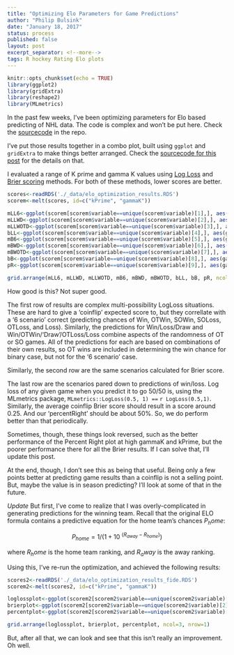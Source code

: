 ```yaml
---
title: "Optimizing Elo Parameters for Game Predictions"
author: "Philip Bulsink"
date: "January 18, 2017"
status: process
published: false
layout: post
excerpt_separator: <!--more-->
tags: R hockey Rating Elo plots 
---
```


```r
knitr::opts_chunk$set(echo = TRUE)
library(ggplot2)
library(gridExtra)
library(reshape2)
library(MLmetrics)
```

In the past few weeks, I've been optimizing parameters for Elo based predicting of NHL data. The code is complex and won't be put here. Check the [sourcecode](http://github.com/pbulsink/pbulsink.github.io) in the repo.

I've put those results together in a combo plot, built using `ggplot` and `gridExtra` to make things better arranged. Check the [sourcecode for this post](http://github.com/pbulsink/pbulsink.github.io) for the details on that. 

<!--more-->

I evaluated a range of K prime and gamma K values using [Log Loss](https://en.wikipedia.org/wiki/Loss_functions_for_classification#Logistic_loss) and [Brier scoring](https://en.wikipedia.org/wiki/Brier_score) methods. 
For both of these methods, lower scores are better. 

```r
scores<-readRDS('./_data/elo_optimization_results.RDS')
scorem<-melt(scores, id=c("kPrime", "gammaK"))

mLL6<-ggplot(scorem[scorem$variable==unique(scorem$variable)[1],], aes(gammaK, kPrime))+geom_raster(aes(fill=value), interpolate = TRUE)+ggtitle(unique(scorem$variable)[1])+scale_fill_gradient(low = 'darkgreen', high='orange')
mLLWD<-ggplot(scorem[scorem$variable==unique(scorem$variable)[2],], aes(gammaK, kPrime))+geom_raster(aes(fill=value), interpolate = TRUE)+ggtitle(unique(scorem$variable)[2])+scale_fill_gradient(low = 'darkgreen', high='orange')
mLLWOTD<-ggplot(scorem[scorem$variable==unique(scorem$variable)[3],], aes(gammaK, kPrime))+geom_raster(aes(fill=value), interpolate = TRUE)+ggtitle(unique(scorem$variable)[3])+scale_fill_gradient(low = 'darkgreen', high='orange')
bLL<-ggplot(scorem[scorem$variable==unique(scorem$variable)[4],], aes(gammaK, kPrime))+geom_raster(aes(fill=value), interpolate = TRUE)+ggtitle(unique(scorem$variable)[4])+scale_fill_gradient(low = 'darkgreen', high='orange')
mB6<-ggplot(scorem[scorem$variable==unique(scorem$variable)[5],], aes(gammaK, kPrime))+geom_raster(aes(fill=value), interpolate = TRUE)+ggtitle(unique(scorem$variable)[5])+scale_fill_gradient(low = 'darkgreen', high='orange')
mBWD<-ggplot(scorem[scorem$variable==unique(scorem$variable)[6],], aes(gammaK, kPrime))+geom_raster(aes(fill=value), interpolate = TRUE)+ggtitle(unique(scorem$variable)[6])+scale_fill_gradient(low = 'darkgreen', high='orange')
mBWOTD<-ggplot(scorem[scorem$variable==unique(scorem$variable)[7],], aes(gammaK, kPrime))+geom_raster(aes(fill=value), interpolate = TRUE)+ggtitle(unique(scorem$variable)[7])+scale_fill_gradient(low = 'darkgreen', high='orange')
bB<-ggplot(scorem[scorem$variable==unique(scorem$variable)[8],], aes(gammaK, kPrime))+geom_raster(aes(fill=value), interpolate = TRUE)+ggtitle(unique(scorem$variable)[8])+scale_fill_gradient(low = 'darkgreen', high='orange')
pR<-ggplot(scorem[scorem$variable==unique(scorem$variable)[9],], aes(gammaK, kPrime))+geom_raster(aes(fill=value), interpolate = TRUE)+ggtitle(unique(scorem$variable)[9])+scale_fill_gradient(low = 'darkgreen', high='orange')
```

```r
grid.arrange(mLL6, mLLWD, mLLWOTD, mB6, mBWD, mBWOTD, bLL, bB, pR, ncol=3, nrow=3)
```

How good is this? Not super good.

The first row of results are complex multi-possibility LogLoss situations. These are hard to give a 'coinflip' expected score to, but they correllate with a '6 scenario' correct (predicting chances of Win, OTWin, SOWin, SOLoss, OTLoss, and Loss). Similarly, the predictions for Win/Loss/Draw and Win/OTWin/'Draw'/OTLoss/Loss combine aspects of the randomness of OT or SO games. All of the predictions for each are based on combinations of their own results, so OT wins are included in determining the win chance for binary case, but not for the '6 scenario' case. 

Similarly, the second row are the same scenarios calculated for Brier score.

The last row are the scenarios pared down to predictions of win/loss. Log loss of any given game when you predict it to go 50/50 is, using the MLmetrics package, `MLmetrics::LogLoss(0.5, 1) ==` `r LogLoss(0.5,1)`. Similarly, the average coinflip Brier score should result in a score around 0.25. And our 'percentRight' should be about 50%. So, we do perform better than that periodically.

Sometimes, though, these things look reversed, such as the better performance of the Percent Right plot at high gammaK and kPrime, but the poorer performance there for all the Brier results. If I can solve that, I'll update this post.

At the end, though, I don't see this as being that useful. Being only a few points better at predicting game results than a coinflip is not a selling point. But, maybe the value is in season predicting? I'll look at some of that in the future. 

*Update*
But first, I've come to realize that I was overly-complicated in generating predictions for the winning team. Recall that the original ELO formula contains a predictive equation for the home team's chances $P_home$:

$$P_{home} = 1/(1+10~^{(R_{away} - R_{home})})$$

where $R_home$ is the home team ranking, and $R_away$ is the away ranking. 

Using this, I've re-run the optimization, and achieved the following results:

```r
scores2<-readRDS('./_data/elo_optimization_results_fide.RDS')
scorem2<-melt(scores2, id=c("kPrime", "gammaK"))

loglossplot<-ggplot(scorem2[scorem2$variable==unique(scorem2$variable)[1],], aes(gammaK, kPrime))+geom_raster(aes(fill=value), interpolate = TRUE)+ggtitle(unique(scorem2$variable)[1])+scale_fill_gradient(low = 'darkgreen', high='orange')
brierplot<-ggplot(scorem2[scorem2$variable==unique(scorem2$variable)[2],], aes(gammaK, kPrime))+geom_raster(aes(fill=value), interpolate = TRUE)+ggtitle(unique(scorem2$variable)[2])+scale_fill_gradient(low = 'darkgreen', high='orange')
percentplot<-ggplot(scorem2[scorem2$variable==unique(scorem2$variable)[3],], aes(gammaK, kPrime))+geom_raster(aes(fill=value), interpolate = TRUE)+ggtitle(unique(scorem2$variable)[3])+scale_fill_gradient(low = 'darkgreen', high='orange')
```

```r
grid.arrange(loglossplot, brierplot, percentplot, ncol=3, nrow=1)
```

But, after all that, we can look and see that this isn't really an improvement. Oh well.
